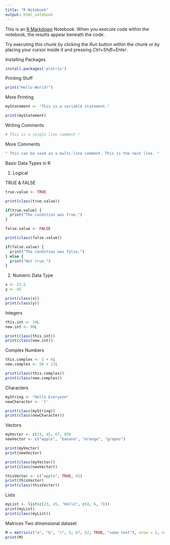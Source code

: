 ```yaml
---
title: "R Notebook"
output: html_notebook
---
```


This is an [R Markdown](http://rmarkdown.rstudio.com) Notebook. When you execute code within the notebook, the results appear beneath the code. 

Try executing this chunk by clicking the *Run* button within the chunk or by placing your cursor inside it and pressing *Ctrl+Shift+Enter*. 

Installing Packages
```r
install.packages('plotrix')
```

Printing Stuff
```r
print("Hello World!")
```

More Printing
```r
myStatement <- "This is a variable statement."

print(myStatement)
```

Writing Comments
```r
# This is a single line comment !
```

More Comments
```r
" This can be used as a multi-line comment. This is the next line. "
```

Basic Data Types in R

1. Logical

TRUE & FALSE

```r
true.value <- TRUE

print(class(true.value))

if(true.value) {
  print("The condition was true.")
}
```

```r
false.value <- FALSE

print(class(false.value))

if(false.value) {
  print("The condition was false.")
} else {
  print("Not true.")
}
```

2. Numeric Data Type

```r
x <- 23.5
y <- 45

print(class(x))
print(class(y))
```

Integers

```r
this.int <- 34L
new.int <- 90L

print(class(this.int))
print(class(new.int))
```

Complex Numbers

```r
this.complex <- 3 + 4i
new.complex <- 50 + 23i

print(class(this.complex))
print(class(new.complex))
```

Characters

```r
myString <- "Hello Everyone"
newCharacter <- 't'

print(class(myString))
print(class(newCharacter))
```

Vectors 

```r
myVector <- c(23, 45, 67, 89)
newVector <- c("apple", "banana", "orange", "grapes")

print(myVector)
print(newVector)

print(class(myVector))
print(class(newVector))
```

```r
thisVector <- c("apple", TRUE, 45)
print(thisVector)
print(class(thisVector))
```

Lists

```r
myList <- list(c(23, 45, "Hello", c(4, 6, 7)))
print(myList)
print(class(myList))
```

Matrices 
Two dimensional dataset
```r
M = matrix(c("a", "b", "c", 4, 67, 62, TRUE, "some text"), nrow = 2, ncol = 4, byrow = TRUE)
print(M)
```